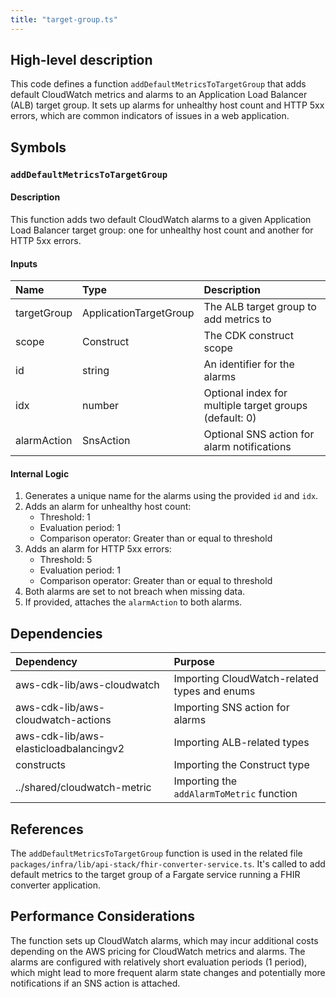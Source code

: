 ```yaml
---
title: "target-group.ts"
---
```


## High-level description
This code defines a function `addDefaultMetricsToTargetGroup` that adds default CloudWatch metrics and alarms to an Application Load Balancer (ALB) target group. It sets up alarms for unhealthy host count and HTTP 5xx errors, which are common indicators of issues in a web application.

## Symbols

### `addDefaultMetricsToTargetGroup`
#### Description
This function adds two default CloudWatch alarms to a given Application Load Balancer target group: one for unhealthy host count and another for HTTP 5xx errors.

#### Inputs
| Name | Type | Description |
|:-----|:-----|:------------|
| targetGroup | ApplicationTargetGroup | The ALB target group to add metrics to |
| scope | Construct | The CDK construct scope |
| id | string | An identifier for the alarms |
| idx | number | Optional index for multiple target groups (default: 0) |
| alarmAction | SnsAction | Optional SNS action for alarm notifications |

#### Internal Logic
1. Generates a unique name for the alarms using the provided `id` and `idx`.
2. Adds an alarm for unhealthy host count:
   - Threshold: 1
   - Evaluation period: 1
   - Comparison operator: Greater than or equal to threshold
3. Adds an alarm for HTTP 5xx errors:
   - Threshold: 5
   - Evaluation period: 1
   - Comparison operator: Greater than or equal to threshold
4. Both alarms are set to not breach when missing data.
5. If provided, attaches the `alarmAction` to both alarms.

## Dependencies
| Dependency | Purpose |
|:-----------|:--------|
| aws-cdk-lib/aws-cloudwatch | Importing CloudWatch-related types and enums |
| aws-cdk-lib/aws-cloudwatch-actions | Importing SNS action for alarms |
| aws-cdk-lib/aws-elasticloadbalancingv2 | Importing ALB-related types |
| constructs | Importing the Construct type |
| ../shared/cloudwatch-metric | Importing the `addAlarmToMetric` function |

## References
The `addDefaultMetricsToTargetGroup` function is used in the related file `packages/infra/lib/api-stack/fhir-converter-service.ts`. It's called to add default metrics to the target group of a Fargate service running a FHIR converter application.

## Performance Considerations
The function sets up CloudWatch alarms, which may incur additional costs depending on the AWS pricing for CloudWatch metrics and alarms. The alarms are configured with relatively short evaluation periods (1 period), which might lead to more frequent alarm state changes and potentially more notifications if an SNS action is attached.